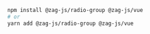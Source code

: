```bash
npm install @zag-js/radio-group @zag-js/vue
# or
yarn add @zag-js/radio-group @zag-js/vue
```
